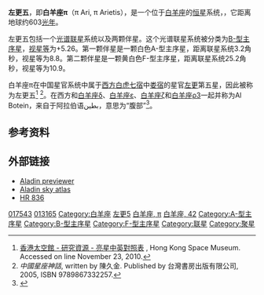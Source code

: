 {{Starbox begin |
   name=左更五（白羊座π）<br>π Arietis }}
{{Starbox observe |
  epoch=J2000 |
  ra=02<sup>h</sup> 49<sup>m</sup> 17.5599<sup>s</sup> |
  dec= +17° 27′ 51.512″ |
  appmag_v=5.314 |
  constell=[[白羊座|白羊座]] |
  星官= [[娄宿|娄宿]] [[左更|左更]] }}
{{Starbox character |
 class=B6V |
 r-i =  |
 v-r =  |
 b-v = -0.06 |
 u-b = -0.47 |
  variable= }}
{{Starbox astrometry |
  radial_v=8.8 |
  prop_mo_ra=3.65 |
  prop_mo_dec=-14.61 |
  parallax=5.41 |
  p_error=1.06 |
  absmag_v=5.226 }}
{{Starbox detail|
  mass=18 |
  radius=7 |
  luminosity=20,000 | 
  temperature=10,000–30,000 |
  metal= |
  rotation= |
  age= }}
{{Starbox catalog |
  names=42 Arietis, [[Harvard_Revised_catalogue|HR]] 836, [[Henry_Draper_Catalogue|HD]] 17543, [[Bonner_Durchmusterung|BD]]+16°355, [[Hipparcos_catalogue|HIP]] 13165, [[Smithsonian_Astrophysical_Observatory_catalogue|SAO]] 93127. }}
{{Starbox reference |
  Simbad=HD+17543
| ARICNS = }}
{{Starbox reference |
  Simbad=ADS+2151 }}
{{Starbox end}}
'''左更五'''，即'''白羊座π'''（π Ari, π Arietis），是一个位于[[白羊座|白羊座]]的[[恒星|恒星]]系统，，它距离地球约603[[光年|光年]]。

左更五包括一个[[联星|光谱联星]]系统以及两颗伴星。这个光谱联星系统被分类为[[恒星光谱|B-型]][[主序星|主序星]]，[[视星等|视星等]]为+5.26。第一颗伴星是一颗白色A-型主序星，距离联星系统3.2角秒，视星等为8.8。第二颗伴星是一颗黄白色F-型主序星，距离联星系统25.2角秒，视星等为10.9。

白羊座π在中国星官系统中属于[[二十八宿|西方白虎七宿]]中[[娄宿|娄宿]]的星官[[左更|左更]]第五星，因此被称为左更五<ref>[http://www.lcsd.gov.hk/CE/Museum/Space/Research/StarName/c_research_chinengstars_ama_b.htm 香港太空館 - 研究資源 - 亮星中英對照表] {{webarchive|url=https://web.archive.org/web/20100811014924/http://www.lcsd.gov.hk/CE/Museum/Space/Research/StarName/c_research_chinengstars_ama_b.htm |date=2010-08-11 }}, Hong Kong Space Museum. Accessed on line November 23, 2010.</ref>
<ref>''中國星座神話'', written by 陳久金. Published by 台灣書房出版有限公司, 2005, ISBN 9789867332257.</ref>。在西方和[[白羊座δ|白羊座δ]]、[[白羊座ε|白羊座ε]]、[[白羊座ζ|白羊座ζ]]和[[白羊座ρ3|白羊座ρ3]]一起并称为Al Botein，来自于阿拉伯语بطين，意思为“腹部”<ref>{{cite book
 | last=Allen | first=R. H. | year=1963
 | authorlink=Richard Hinckley Allen
 | title=Star Names: Their Lore and Meaning
 | url=http://penelope.uchicago.edu/Thayer/E/Gazetteer/Topics/astronomy/_Texts/secondary/ALLSTA/Aries*.html
 | accessdate=2010-12-12 | edition=Reprint
 | publisher=Dover Publications Inc
 | location=New York, NY | isbn=0486210790 | page=83}} </ref>。

==参考资料==
{{reflist}}

==外部链接==
*[http://aladin.u-strasbg.fr/AladinPreview?-c=02+49+17.5599%2B17+27+51.512&ident=SV*+ZI+++154&submit=Aladin+previewer Aladin previewer]
*[http://aladin.u-strasbg.fr/java/nph-aladin.pl?script=get+Aladin+SV*+ZI+++154+11arcmin%3Bget+simbad+SV*+ZI+++154+11arcmin&from=Simbad4&submit=Aladin+applet Aladin sky atlas] {{Wayback|url=http://aladin.u-strasbg.fr/java/nph-aladin.pl?script=get+Aladin+SV*+ZI+++154+11arcmin%3Bget+simbad+SV*+ZI+++154+11arcmin&from=Simbad4&submit=Aladin+applet |date=20120209084700 }}
* [http://webviz.u-strasbg.fr/viz-bin/VizieR-S?HR%20836 HR 836] {{Wayback|url=http://webviz.u-strasbg.fr/viz-bin/VizieR-S?HR%20836 |date=20160303195330 }}

{{Stars of Aries}}
{{星官|左更|5|8}}
[[Category:HD和HDE天體|017543]]
[[Category:HIP天體|013165]]
[[Category:白羊座|Category:白羊座]]
[[Category:左更_(星官)|左更5]]
[[Category:拜耳天體|白羊座, π]]
[[Category:佛氏天體|白羊座, 42]]
[[Category:A-型主序星|Category:A-型主序星]]
[[Category:B-型主序星|Category:B-型主序星]]
[[Category:F-型主序星|Category:F-型主序星]]
[[Category:联星|Category:联星]]
[[Category:聚星|Category:聚星]]
